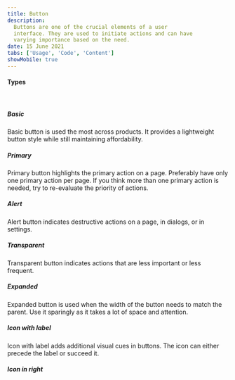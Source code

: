 ```yaml
---
title: Button
description:
  Buttons are one of the crucial elements of a user
  interface. They are used to initiate actions and can have
  varying importance based on the need.
date: 15 June 2021
tabs: ['Usage', 'Code', 'Content']
showMobile: true
---
```


#### Types

<br />

##### Basic

Basic button is used the most across products. It provides a lightweight button style while still maintaining affordability.

<Preview component='button' name='basic-button' />

##### Primary

Primary button highlights the primary action on a page. Preferably have only one primary action per page. If you think more than one primary action is needed, try to re-evaluate the priority of actions.

<Preview component='button' name='primary-button' />

##### Alert

Alert button indicates destructive actions on a page, in dialogs, or in settings.

<Preview component='button' name='alert-button' />

##### Transparent

Transparent button indicates actions that are less important or less frequent.

<Preview component='button' name='transparent-button' />

##### Expanded

Expanded button is used when the width of the button needs to match the parent. Use it sparingly as it takes a lot of space and attention.

<Preview component='button' name='expanded-button' />

##### Icon with label

Icon with label adds additional visual cues in buttons. The icon can either precede the label or succeed it.

<Preview component='button' name='icon-left-button' />

##### Icon in right

<Preview component='button' name='icon-right-button' />
